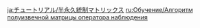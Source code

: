 {{Tutorial
|title    = Algorithm of Semi-Intransient Matrix of Overseer Network
|subtitle = New Entry
|type     = Enemies
|icon     = Icon Tutorial Monster.png
|about    = Algorithm of Semi-Intransient Matrix of Overseer Network
|image1   = Tutorial Algorithm of Semi-Intransient Matrix of Overseer Network.png
|text1    = This ancient aggregation of machinery hails from the desert and has quirks that modern-day civilizations cannot comprehend. In battle, the [[Algorithm of Semi-Intransient Matrix of Overseer Network]] will fire its components out while its core enters an "invisible" state that hides it and increases its RES. {{Color|help|Use Catalyze reactions to strike this core, or use Electro attacks on it during such times as the fired components have been destroyed and need to recover}} to cancel this invisibility and cause the core to be immobilized due to overclocking. If you fail to cancel the core's invisibility for too long, the Algorithm of Semi-Intransient Matrix of Overseer Network will begin to display its power by using a mighty overclocked attack...
|sort     = 2410
}}

[[ja:チュートリアル/半永久統制マトリックス]]
[[ru:Обучение/Алгоритм полуизвечной матрицы оператора наблюдения]]